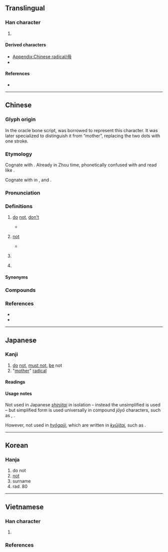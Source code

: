 {{also|毌|母}}
{{character info}}
{{character info|⽏}}
{{commonscat}}
==Translingual==
{{stroke order|type=animate}}

===Han character===
{{Han char|rn=80|rad=毋|as=00|sn=4|four=77500|canj=WJ|ids=⿻⿻𠃋𠃌𠂇(GHTV),⿻⿻𠃋𠃌十(JK)}}

# {{mul-kangxi radical-def}}

====Derived characters====
* [[Appendix:Chinese radical/毋]]
* {{l|mul|[[𥁉]], [[𣏭]], [[𩬍]]}}

====References====
* {{Han ref|kx=0588.230|dkj=16721|dj=0980.290|hdz=42380.010|uh=6BCB|ud=27595|bh=A4F0|bd=42224}}

----

==Chinese==
{{zh-forms|alt=不-vernacular Hakka and Min Nan,唔-vernacular Hakka and Min Nan,伓-vernacular Min Nan,呣-vernacular Min Nan}}

===Glyph origin===
{{Han etyl}}
In the oracle bone script, {{zh-l|*母|mother}} was borrowed to represent this character. It was later specialized to distinguish it from “mother”, replacing the two dots with one stroke.

===Etymology===
Cognate with {{och-l|無|to not have}}. Already in Zhou time, phonetically confused with and read like {{och-l|無}}.

Cognate with {{zh-l|*唔|tr=m<sup>4</sup>}} in {{cog|yue|-}}, {{cog|zhx-teo|-}} and {{cog|hak|-}}.

===Pronunciation===
{{zh-pron
|m=wú
|m-s=
|c=mou4
|c-t=
|g=
|h=pfs=mù/m̀;gd=vu2/m2
|h_note=Sixian: mù - literary; m̀ - vernacular
Meixian: vu2 - literary; m2 - vernacular
|j=
|mb=
|md=ù
|mn=ml,tw:bû/ml,tw,sg:m̄
|mn_note=bû - literary; m̄ - vernacular
|mn-t=bho5
|w=
|x=
|mc=y
|oc=y
|cat=adv,v,pn
}}
{{attention|zh|Teochew?}}

===Definitions===
{{zh-hanzi}}

# {{lb|zh|literary}} [[do]] [[not]], [[don't]]
#* {{zh-x|宜 未 雨 而 綢繆{móu}，毋 臨 渴 而 掘 井。|It is proper to bind [the window] tightly when it is not yet raining. Do not dig a well when you are about to be thirsty. (I.e., one should prepare before it is too late. See {{zh-l|未雨綢繆}} and {{zh-l|臨渴掘井}}.)|ref={{w2|zh|朱柏廬治家格言|朱子家訓}} ([[s:zh:朱子家訓|The Familial Rules of Zhuzi]])|CL}}
# {{lb|zh|literary|or|Hakka|Hokkien}} [[not]]
#: {{zh-x|我 毋 捌字。|I'm illiterate (literally: I '''don't''' know characters)|MN}}
#* {{zh-x|趙 王 畏 秦，欲 毋 行。|The King of Zhao feared the state of Qin, and thus wanted to '''not''' travel to Qin.|ref=Shiji}}
# {{lb|zh|literary}} {{zh-alt-form|無|to not have}}
# {{surname|zh}}

====Synonyms====
{{zh-dial|不}}

===Compounds===
{{zh-der|不自由毋寧死|將毋|四毋|巨毋霸|寧缺毋濫|少安毋躁|毋翼而飛|毋望之禍|毋枉毋縱|毋乃|毋望之福|毋須|毋忘在莒|毋庸|毋得|毋庸置疑|毋寧|毋是:m̄ sī|毋免:m̄-bián|毋著:m̀-chho̍k|毋過:m̄-kù|毋才:m̄-chiah|豬毋大，大對狗去;ti m̄ tōa, tōa tùi káu khì}}

===References===
* {{R:twedu|A02097}}
* {{thcwd|818|毋}}

----

==Japanese==

===Kanji===
{{ja-kanji|grade=|rs=毋00}}

# [[do]] [[not]], [[must not]], [[be]] not
# "[[mother]]" [[radical]]

====Readings====
{{ja-readings
|goon=む
|kanon=ぶ
|kun=な-い, なか-れ
}}

====Usage notes====
Not used in Japanese ''[[shinjitai]]'' in isolation – instead the unsimplified {{ja-l|母}} is used – but simplified form is used universally in compound ''jōyō'' characters, such as {{ja-l|毎}}, {{ja-l|海}}.

However, not used in ''[[hyōgaiji]]'', which are written in ''[[kyūjitai]],'' such as {{ja-l|姆}}.

----

==Korean==

===Hanja===
{{ko-hanja|hangeul=무|eumhun=|rv=mu|mr=mu|y=mu}}

# do not
# [[not]]
# surname
# rad. 80

----

==Vietnamese==

===Han character===
{{vi-readings|rs=毋00
|hanviet=vô-gdhn
}}

# {{han tu form of|vô|[[don't]], [[no]] [[need]]}}

===References===
<references/>

[[Category:CJKV radicals| ]]